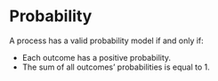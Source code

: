 # Probability

A process has a valid probability model if and only if:

-   Each outcome has a positive probability.
-   The sum of all outcomes' probabilities is equal to 1.
